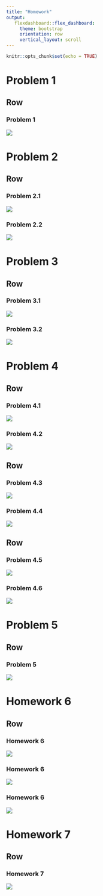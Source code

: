 ```yaml
---
title: "Homework"
output:
   flexdashboard::flex_dashboard:
     theme: bootstrap
     orientation: row
     vertical_layout: scroll
---
```


```r
knitr::opts_chunk$set(echo = TRUE)
```

Problem 1 {data-navmenu="Homework 5"}
==================

Row 
-------------------------------------
### **Problem 1**

<img src="https://github.com/jiajianaonaobao/ANLY503_Portfolio/blob/main/plot/A5.11.png?raw=true">

Problem 2 {data-navmenu="Homework 5"}
==================

Row 
-------------------------------------
### **Problem 2.1**

<img src="https://github.com/jiajianaonaobao/ANLY503_Portfolio/blob/main/plot/A5.21.png?raw=true">

### **Problem 2.2**

<img src="https://github.com/jiajianaonaobao/ANLY503_Portfolio/blob/main/plot/A5.22.png?raw=true">

Problem 3 {data-navmenu="Homework 5"}
==================

Row 
-------------------------------------
### **Problem 3.1**

<img src="https://github.com/jiajianaonaobao/ANLY503_Portfolio/blob/main/plot/A5.31.png?raw=true">

### **Problem 3.2**

<img src="https://github.com/jiajianaonaobao/ANLY503_Portfolio/blob/main/plot/A5.32.png?raw=true">

Problem 4 {data-navmenu="Homework 5"}
==================

Row 
-------------------------------------
### **Problem 4.1**

<img src="https://github.com/jiajianaonaobao/ANLY503_Portfolio/blob/main/plot/A5.41.png?raw=true">

### **Problem 4.2**

<img src="https://github.com/jiajianaonaobao/ANLY503_Portfolio/blob/main/plot/A5.42.png?raw=true">

Row 
-------------------------------------
### **Problem 4.3**

<img src="https://github.com/jiajianaonaobao/ANLY503_Portfolio/blob/main/plot/A5.43.png?raw=true">

### **Problem 4.4**

<img src="https://github.com/jiajianaonaobao/ANLY503_Portfolio/blob/main/plot/A5.44.png?raw=true">

Row 
-------------------------------------
### **Problem 4.5**

<img src="https://github.com/jiajianaonaobao/ANLY503_Portfolio/blob/main/plot/A5.45.png?raw=true">

### **Problem 4.6**

<img src="https://github.com/jiajianaonaobao/ANLY503_Portfolio/blob/main/plot/A5.46.png?raw=true">

Problem 5 {data-navmenu="Homework 5"}
==================

Row 
-------------------------------------
### **Problem 5**

<img src="https://github.com/jiajianaonaobao/ANLY503_Portfolio/blob/main/plot/A5.5.png?raw=true">

Homework 6
==================

Row 
-------------------------------------
### **Homework 6**
<img src="https://github.com/jiajianaonaobao/ANLY503_Portfolio/blob/main/plot/A6.1.png?raw=true">

### **Homework 6**
<img src="https://github.com/jiajianaonaobao/ANLY503_Portfolio/blob/main/plot/A6.2.png?raw=true">

### **Homework 6**
<img src="https://github.com/jiajianaonaobao/ANLY503_Portfolio/blob/main/plot/A6.3.png?raw=true">

Homework 7
==================

Row 
-------------------------------------
### **Homework 7**

<img src="https://github.com/jiajianaonaobao/ANLY503_Portfolio/blob/main/plot/A7.png?raw=true">
